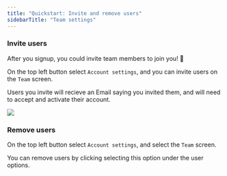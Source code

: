```yaml
---
title: "Quickstart: Invite and remove users"
sidebarTitle: "Team settings"
---
```


### Invite users

After you signup, you could invite team members to join you! 🎉

On the top left button select `Account settings`, and you can invite users on the `Team` screen.

Users you invite will recieve an Email saying you invited them, and will need to accept and activate their account.

<Frame>
  <img src="/pics/cloud/invite_users.png" />
</Frame>


### Remove users

On the top left button select `Account settings`, and select the `Team` screen.

You can remove users by clicking selecting this option under the user options. 
